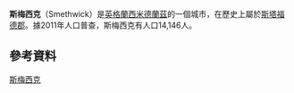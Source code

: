 {{Infobox UK place
|country =                  England
| map_type=   West Midlands
|latitude=                 52.492850
|longitude=                -1.968226
|population= 14,146
|population_ref= (2011.Ward)<ref>{{cite web|url=http://www.neighbourhood.statistics.gov.uk/dissemination/LeadKeyFigures.do?a=7&b=13689782&c=Smethwick&d=14&e=62&g=6366021&i=1001x1003x1032x1004&m=0&r=1&s=1450453153000&enc=1|title=Sandwell ward population 2015|accessdate=18 December 2015|archive-url=https://web.archive.org/web/20160506094322/http://www.neighbourhood.statistics.gov.uk/dissemination/LeadKeyFigures.do?a=7&b=13689782&c=Smethwick&d=14&e=62&g=6366021&i=1001x1003x1032x1004&m=0&r=1&s=1450453153000&enc=1|archive-date=2016-05-06|dead-url=yes}}</ref>
|official_name=             Smethwick 
|post_town=                 SMETHWICK
|postcode_district =        B66 - B68
|postcode_area=             B
|dial_code=                 0121
|os_grid_reference=         SP0287
}}
'''斯梅西克'''（Smethwick）是[[英格蘭|英格蘭]][[西米德蘭茲|西米德蘭茲]]的一個城市，在歷史上屬於[[斯塔福德郡|斯塔福德郡]]。據2011年人口普查，斯梅西克有人口14,146人。
==參考資料==
{{Reflist}}

[[Category:斯梅西克|]]